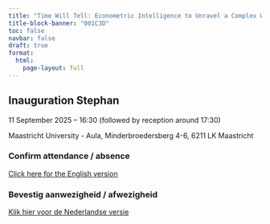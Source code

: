 ```yaml
---
title: "Time Will Tell: Econometric Intelligence to Unravel a Complex World"
title-block-banner: "001C3D"
toc: false
navbar: false
draft: true
format: 
  html:
    page-layout: full
---
```


::: {.callout-note}
## Inauguration Stephan
<i class="bi bi-calendar"></i> 11 September 2025 -- 16:30 (followed by reception around 17:30)

<i class="bi bi-geo-alt-fill"></i> Maastricht University - Aula, Minderbroedersberg 4-6, 6211 LK Maastricht

:::

### Confirm attendance / absence

[Click here for the English version](https://maastrichtuniversity.eu.qualtrics.com/jfe/form/SV_eWi6asEuliVVoX4?Q_Language=EN)

### Bevestig aanwezigheid / afwezigheid

[Klik hier voor de Nederlandse versie](https://maastrichtuniversity.eu.qualtrics.com/jfe/form/SV_eWi6asEuliVVoX4Q_Language=NL)
